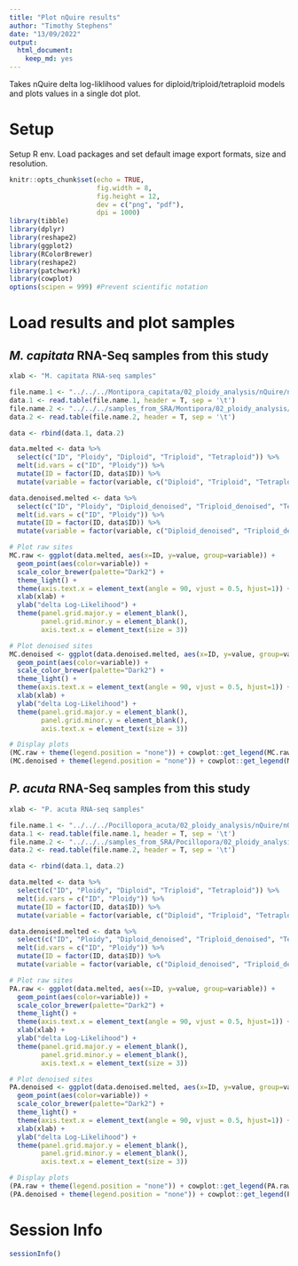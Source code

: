 ```yaml
---
title: "Plot nQuire results"
author: "Timothy Stephens"
date: "13/09/2022"
output: 
  html_document:
    keep_md: yes
---
```


Takes nQuire delta log-liklihood values for diploid/triploid/tetraploid models and plots values in a single dot plot.

# Setup

Setup R env. Load packages and set default image export formats, size and resolution.

```r
knitr::opts_chunk$set(echo = TRUE,
                      fig.width = 8, 
                      fig.height = 12, 
                      dev = c("png", "pdf"),
                      dpi = 1000)
library(tibble)
library(dplyr)
library(reshape2)
library(ggplot2)
library(RColorBrewer)
library(reshape2)
library(patchwork)
library(cowplot)
options(scipen = 999) #Prevent scientific notation
```





# Load results and plot samples

## *M. capitata* RNA-Seq samples from this study

```r
xlab <- "M. capitata RNA-seq samples"

file.name.1 <- "../../../Montipora_capitata/02_ploidy_analysis/nQuire/nQuire_results.tsv"
data.1 <- read.table(file.name.1, header = T, sep = '\t')
file.name.2 <- "../../../samples_from_SRA/Montipora/02_ploidy_analysis/nQuire/nQuire_results.tsv"
data.2 <- read.table(file.name.2, header = T, sep = '\t')

data <- rbind(data.1, data.2)

data.melted <- data %>% 
  select(c("ID", "Ploidy", "Diploid", "Triploid", "Tetraploid")) %>% 
  melt(id.vars = c("ID", "Ploidy")) %>%
  mutate(ID = factor(ID, data$ID)) %>%
  mutate(variable = factor(variable, c("Diploid", "Triploid", "Tetraploid")))

data.denoised.melted <- data %>% 
  select(c("ID", "Ploidy", "Diploid_denoised", "Triploid_denoised", "Tetraploid_denoised")) %>% 
  melt(id.vars = c("ID", "Ploidy")) %>%
  mutate(ID = factor(ID, data$ID)) %>%
  mutate(variable = factor(variable, c("Diploid_denoised", "Triploid_denoised", "Tetraploid_denoised")))

# Plot raw sites
MC.raw <- ggplot(data.melted, aes(x=ID, y=value, group=variable)) +
  geom_point(aes(color=variable)) +
  scale_color_brewer(palette="Dark2") +
  theme_light() +
  theme(axis.text.x = element_text(angle = 90, vjust = 0.5, hjust=1)) +
  xlab(xlab) +
  ylab("delta Log-Likelihood") +
  theme(panel.grid.major.y = element_blank(), 
        panel.grid.minor.y = element_blank(),
        axis.text.x = element_text(size = 3))

# Plot denoised sites
MC.denoised <- ggplot(data.denoised.melted, aes(x=ID, y=value, group=variable)) +
  geom_point(aes(color=variable)) +
  scale_color_brewer(palette="Dark2") +
  theme_light() +
  theme(axis.text.x = element_text(angle = 90, vjust = 0.5, hjust=1)) +
  xlab(xlab) +
  ylab("delta Log-Likelihood") +
  theme(panel.grid.major.y = element_blank(), 
        panel.grid.minor.y = element_blank(),
        axis.text.x = element_text(size = 3))

# Display plots
(MC.raw + theme(legend.position = "none")) + cowplot::get_legend(MC.raw) + plot_layout(ncol = 2, widths = c(8,2))
(MC.denoised + theme(legend.position = "none")) + cowplot::get_legend(MC.denoised) + plot_layout(ncol = 2, widths = c(8,2)) 
```





## *P. acuta* RNA-Seq samples from this study

```r
xlab <- "P. acuta RNA-seq samples"

file.name.1 <- "../../../Pocillopora_acuta/02_ploidy_analysis/nQuire/nQuire_results.tsv"
data.1 <- read.table(file.name.1, header = T, sep = '\t')
file.name.2 <- "../../../samples_from_SRA/Pocillopora/02_ploidy_analysis/nQuire/nQuire_results.tsv"
data.2 <- read.table(file.name.2, header = T, sep = '\t')

data <- rbind(data.1, data.2)

data.melted <- data %>% 
  select(c("ID", "Ploidy", "Diploid", "Triploid", "Tetraploid")) %>% 
  melt(id.vars = c("ID", "Ploidy")) %>%
  mutate(ID = factor(ID, data$ID)) %>%
  mutate(variable = factor(variable, c("Diploid", "Triploid", "Tetraploid")))

data.denoised.melted <- data %>% 
  select(c("ID", "Ploidy", "Diploid_denoised", "Triploid_denoised", "Tetraploid_denoised")) %>% 
  melt(id.vars = c("ID", "Ploidy")) %>%
  mutate(ID = factor(ID, data$ID)) %>%
  mutate(variable = factor(variable, c("Diploid_denoised", "Triploid_denoised", "Tetraploid_denoised")))

# Plot raw sites
PA.raw <- ggplot(data.melted, aes(x=ID, y=value, group=variable)) +
  geom_point(aes(color=variable)) +
  scale_color_brewer(palette="Dark2") +
  theme_light() +
  theme(axis.text.x = element_text(angle = 90, vjust = 0.5, hjust=1)) +
  xlab(xlab) +
  ylab("delta Log-Likelihood") +
  theme(panel.grid.major.y = element_blank(), 
        panel.grid.minor.y = element_blank(),
        axis.text.x = element_text(size = 3))

# Plot denoised sites
PA.denoised <- ggplot(data.denoised.melted, aes(x=ID, y=value, group=variable)) +
  geom_point(aes(color=variable)) +
  scale_color_brewer(palette="Dark2") +
  theme_light() +
  theme(axis.text.x = element_text(angle = 90, vjust = 0.5, hjust=1)) +
  xlab(xlab) +
  ylab("delta Log-Likelihood") +
  theme(panel.grid.major.y = element_blank(), 
        panel.grid.minor.y = element_blank(),
        axis.text.x = element_text(size = 3))

# Display plots
(PA.raw + theme(legend.position = "none")) + cowplot::get_legend(PA.raw) + plot_layout(ncol = 2, widths = c(8,2))
(PA.denoised + theme(legend.position = "none")) + cowplot::get_legend(PA.denoised) + plot_layout(ncol = 2, widths = c(8,2)) 
```





# Session Info

```r
sessionInfo()
```
